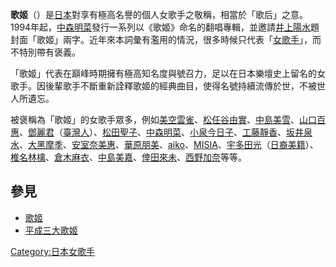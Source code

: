 {{expand|time=2012-09-20T00:20:01+00:00}}
{{unreferenced|time=2012-09-20T00:20:01+00:00}}
'''歌姬'''（{{jpn|j=歌姫|hg=うたひめ|rm=utahime}}）是[[日本|日本]]對享有極高名譽的個人女歌手之敬稱，相當於「歌后」之意。1994年起，[[中森明菜|中森明菜]]發行一系列以《歌姬》命名的翻唱專輯，並邀請[[井上陽水|井上陽水]]題封面「歌姬」兩字。近年來本詞彙有濫用的情況，很多時候只代表「[[女歌手|女歌手]]」，而不特別帶有褒義。

「歌姬」代表在巔峰時期擁有極高知名度與號召力，足以在日本樂壇史上留名的女歌手。因後輩歌手不斷重新詮釋歌姬的經典曲目，使得名號持續流傳於世，不被世人所遺忘。

被褒稱為「歌姬」的女歌手眾多，例如[[美空雲雀|美空雲雀]]、[[松任谷由實|松任谷由實]]、[[中島美雪|中島美雪]]、[[山口百惠|山口百惠]]、[[鄧麗君|鄧麗君]]（[[臺灣人|臺灣人]]）、[[松田聖子|松田聖子]]、[[中森明菜|中森明菜]]、[[小泉今日子|小泉今日子]]、[[工藤靜香|工藤靜香]]、[[坂井泉水|坂井泉水]]、[[大黑摩季|大黑摩季]]、[[安室奈美惠|安室奈美惠]]、[[華原朋美|華原朋美]]、[[aiko|aiko]]、[[MISIA|MISIA]]、[[宇多田光|宇多田光]]（[[日裔美国人|日裔美籍]]）、[[椎名林檎|椎名林檎]]、[[倉木麻衣|倉木麻衣]]、[[中島美嘉|中島美嘉]]、[[倖田來未|倖田來未]]、[[西野加奈|西野加奈]]等等。{{cn}}

== 參見 ==
*[[歌姬|歌姬]]
*[[平成三大歌姬|平成三大歌姬]]
[[Category:日本女歌手|Category:日本女歌手]]